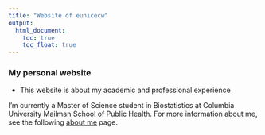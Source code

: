 ```yaml
---
title: "Website of eunicecw"
output: 
  html_document:
    toc: true
    toc_float: true
---
```


### My personal website

* This website is about my academic and professional experience

I'm currently a Master of Science student in Biostatistics at Columbia University Mailman School of Public Health. For more information about me, see the following [about me](about.html) page.
